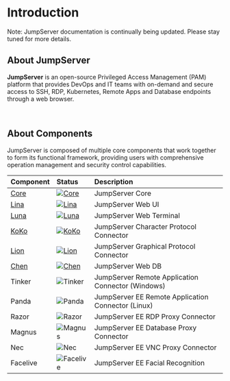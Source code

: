


# Introduction

Note: JumpServer documentation is continually being updated. Please stay tuned for more details.

## About JumpServer

**JumpServer** is an open-source Privileged Access Management (PAM) platform that provides DevOps and IT teams with on-demand and secure access to SSH, RDP, Kubernetes, Remote Apps and Database endpoints through a web browser.

<br/>



## About Components

JumpServer is composed of multiple core components that work together to form its functional framework, providing users with comprehensive operation management and security control capabilities.

|Component|Status|Description|
|:---|:---|:---|
|[Core <Icon icon="link" />](https://github.com/jumpserver/jumpserver)|[![Core](https://img.shields.io/github/release/jumpserver/jumpserver.svg)](https://github.com/jumpserver/jumpserver/releases)|JumpServer Core|
|[Lina <Icon icon="link" />](https://github.com/jumpserver/lina)|[![Lina](https://img.shields.io/github/release/jumpserver/lina.svg)](https://github.com/jumpserver/lina/releases)|JumpServer Web UI|
|[Luna <Icon icon="link" />](https://github.com/jumpserver/luna)|[![Luna](https://img.shields.io/github/release/jumpserver/luna.svg)](https://github.com/jumpserver/luna/releases)|JumpServer Web Terminal|
|[KoKo <Icon icon="link" />](https://github.com/jumpserver/koko)|[![KoKo](https://img.shields.io/github/release/jumpserver/koko.svg)](https://github.com/jumpserver/koko/releases)|JumpServer Character Protocol Connector|
|[Lion <Icon icon="link" />](https://github.com/jumpserver/lion)|[![Lion](https://img.shields.io/github/release/jumpserver/lion.svg)](https://github.com/jumpserver/lion/releases)|JumpServer Graphical Protocol Connector|
|[Chen <Icon icon="link" />](https://github.com/jumpserver/chen)|[![Chen](https://img.shields.io/github/release/jumpserver/chen.svg)](https://github.com/jumpserver/chen/releases)|JumpServer Web DB|
|Tinker|![Tinker](https://img.shields.io/badge/release-private-red)|JumpServer Remote Application Connector (Windows)|
|Panda|![Panda](https://img.shields.io/badge/release-private-red)|<Icon icon="xpack" /> JumpServer EE Remote Application Connector (Linux)|
|Razor|![Razor](https://img.shields.io/badge/release-private-red)|<Icon icon="xpack" /> JumpServer EE RDP Proxy Connector|
|Magnus|![Magnus](https://img.shields.io/badge/release-private-red)|<Icon icon="xpack" /> JumpServer EE Database Proxy Connector|
|Nec|![Nec](https://img.shields.io/badge/release-private-red)|<Icon icon="xpack" /> JumpServer EE VNC Proxy Connector|
|Facelive|![Facelive](https://img.shields.io/badge/release-private-red)|<Icon icon="xpack" /> JumpServer EE Facial Recognition|
